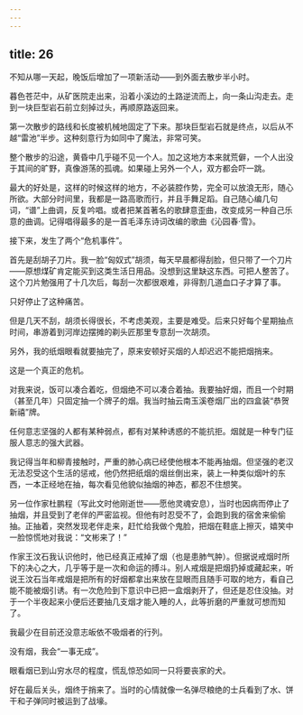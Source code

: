 ```yaml
---
---
---
```

title: 26
---




不知从哪一天起，晚饭后增加了一项新活动——到外面去散步半小时。

暮色苍茫中，从矿医院走出来，沿着小溪边的土路逆流而上，向一条山沟走去。走到一块巨型岩石前立刻掉过头，再顺原路返回来。

第一次散步的路线和长度被机械地固定了下来。那块巨型岩石就是终点，以后从不越“雷池”半步。这种刻意行为如同中了魔法，非常可笑。

整个散步的沿途，黄昏中几乎碰不见一个人。加之这地方本来就荒僻，一个人出没于其间的旷野，真像游荡的孤魂。如果碰上另外一个人，双方都会吓一跳。

最大的好处是，这样的时候这样的地方，不必装腔作势，完全可以放浪无形，随心所欲。大部分时间里，我都是一路高歌而行，并且手舞足蹈。自己随心编几句词，“谱”上曲调，反复吟唱。或者把某首著名的歌肆意歪曲，改变成另一种自己乐意的曲调。记得唱得最多的是一首毛泽东诗词改编的歌曲《沁园春·雪》。

接下来，发生了两个“危机事件”。

首先是刮胡子刀片。我一脸“匈奴式”胡须，每天早晨都得刮脸，但只带了一个刀片——原想煤矿肯定能买到这类生活日用品。没想到这里缺这东西。可把人整苦了。这个刀片勉强用了十几次后，每刮一次都很艰难，非得割几道血口子才算了事。

只好停止了这种痛苦。

但是几天不刮，胡须长得很长，不考虑美观，主要是难受。后来只好每个星期抽点时间，串游着到河岸边摆摊的剃头匠那里专意刮一次胡须。

另外，我的纸烟眼看就要抽完了，原来安顿好买烟的人却迟迟不能把烟捎来。

这是一个真正的危机。

对我来说，饭可以凑合着吃，但烟绝不可以凑合着抽。我要抽好烟，而且一个时期（甚至几年）只固定抽一个牌子的烟。我当时抽云南玉溪卷烟厂出的四盒装“恭贺新禧”牌。

任何意志坚强的人都有某种弱点，都有对某种诱惑的不能抗拒。烟就是一种专门征服人意志的强大武器。

我记得当年和柳青接触时，严重的肺心病已经使他根本不能再抽烟。但坚强的老汉无法忍受这个生活的惩戒，他仍然把纸烟的烟丝倒出来，装上一种类似烟叶的东西，一本正经地在抽，每次看见他貌似抽烟的神态，都忍不住想笑。

另一位作家杜鹏程（写此文时他刚逝世——愿他灵魂安息），当时也因病而停止了抽烟，并且受到了老伴的严密监视。但他有时忍受不了，会跑到我的宿舍来偷偷抽。正抽着，突然发现老伴走来，赶忙给我做个鬼脸，把烟在鞋底上擦灭，嬉笑中一脸惊慌地对我说：“文彬来了！”

作家王汶石我认识他时，他已经真正戒掉了烟（也是患肺气肿）。但据说戒烟时所下的决心之大，几乎等于是一次和命运的搏斗。别人戒烟是把烟扔掉或藏起来，听说王汶石当年戒烟是把所有的好烟都拿出来放在显眼而且随手可取的地方，看自己能不能被烟引诱。有一次危险到下意识中已把一盒烟剥开了，但还是忍住没抽。对于一个半夜起来小便后还要抽几支烟才能入睡的人，此等折磨的严重就可想而知了。

我最少在目前还没意志皈依不吸烟者的行列。

没有烟，我会“一事无成”。

眼看烟已到山穷水尽的程度，慌乱惊恐如同一只将要丧家的犬。

好在最后关头，烟终于捎来了。当时的心情就像一名弹尽粮绝的士兵看到了水、饼干和子弹同时被运到了战壕。
